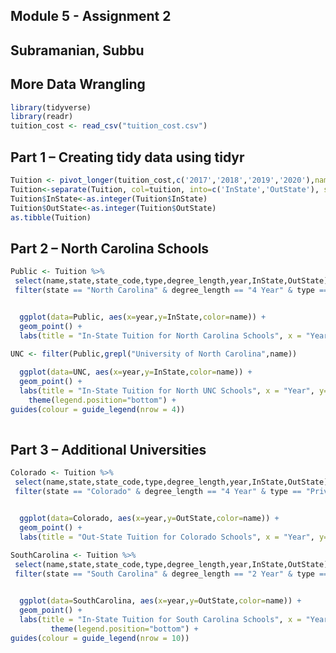 

## Module 5 - Assignment 2
## Subramanian, Subbu
## More Data Wrangling

```r

library(tidyverse)
library(readr)
tuition_cost <- read_csv("tuition_cost.csv")

```

## Part 1 – Creating tidy data using tidyr

```r
Tuition <- pivot_longer(tuition_cost,c('2017','2018','2019','2020'),names_to="year",values_to="tuition")
Tuition<-separate(Tuition, col=tuition, into=c('InState','OutState'), sep="/")
Tuition$InState<-as.integer(Tuition$InState)
Tuition$OutState<-as.integer(Tuition$OutState)
as.tibble(Tuition)

```


## Part 2 – North Carolina Schools

```r

Public <- Tuition %>%
 select(name,state,state_code,type,degree_length,year,InState,OutState) %>%
 filter(state == "North Carolina" & degree_length == "4 Year" & type == "Public")


  ggplot(data=Public, aes(x=year,y=InState,color=name)) +
  geom_point() +
  labs(title = "In-State Tuition for North Carolina Schools", x = "Year", y="Cost in $")
  
UNC <- filter(Public,grepl("University of North Carolina",name))

  ggplot(data=UNC, aes(x=year,y=InState,color=name)) +
  geom_point() +
  labs(title = "In-State Tuition for North UNC Schools", x = "Year", y="Cost in $") +
    theme(legend.position="bottom") +
guides(colour = guide_legend(nrow = 4))
 
```

## Part 3 – Additional Universities

```r
Colorado <- Tuition %>%
 select(name,state,state_code,type,degree_length,year,InState,OutState) %>%
 filter(state == "Colorado" & degree_length == "4 Year" & type == "Private")


  ggplot(data=Colorado, aes(x=year,y=OutState,color=name)) +
  geom_point() +
  labs(title = "Out-State Tuition for Colorado Schools", x = "Year", y="Cost in $")
  
SouthCarolina <- Tuition %>%
 select(name,state,state_code,type,degree_length,year,InState,OutState) %>%
 filter(state == "South Carolina" & degree_length == "2 Year" & type == "Public")


  ggplot(data=SouthCarolina, aes(x=year,y=OutState,color=name)) +
  geom_point() +
  labs(title = "In-State Tuition for South Carolina Schools", x = "Year", y="Cost in $") +
         theme(legend.position="bottom") +
guides(colour = guide_legend(nrow = 10))
```

